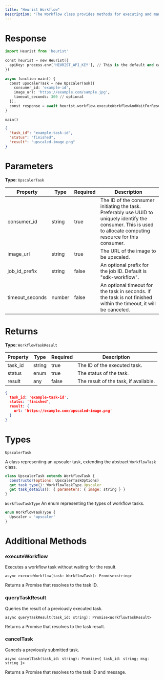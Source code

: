 ```yaml
---
title: "Heurist Workflow"
Description: "The Workflow class provides methods for executing and managing workflow tasks, such as image upscaling."
---
```



# Response

```python 
import Heurist from 'heurist'
 
const heurist = new Heurist({
  apiKey: process.env['HEURIST_API_KEY'], // This is the default and can be omitted
})
 
async function main() {
  const upscalerTask = new UpscalerTask({
    consumer_id: 'example-id',
    image_url: 'https://example.com/sample.jpg',
    timeout_seconds: 300 // optional
  });
  const response = await heurist.workflow.executeWorkflowAndWaitForResult(upscalerTask);
}
 
main()
```


```json
{
  "task_id": "example-task-id",
  "status": "finished",
  "result": "upscaled-image.png"
}
```

# Parameters

**Type**: `UpscalerTask`

| Property | Type | Required | Description |
|----------|------|----------|-------------|
| consumer_id | string | true | The ID of the consumer initiating the task. Preferably use UUID to uniquely identify the consumer. This is used to allocate computing resource for this consumer. |
| image_url | string | true | The URL of the image to be upscaled. |
| job_id_prefix | string | false | An optional prefix for the job ID. Default is "sdk-workflow". |
| timeout_seconds | number | false | An optional timeout for the task in seconds. If the task is not finished within the timeout, it will be canceled. |

# Returns

**Type**: `WorkflowTaskResult`

| Property | Type | Required | Description |
|----------|------|----------|-------------|
| task_id | string | true | The ID of the executed task. |
| status | enum | true | The status of the task. |
| result | any | false | The result of the task, if available. |

```json
{
  task_id: 'example-task-id',
  status: 'finished',
  result: {
    url: 'https://example.com/upscaled-image.png'
  }
}
```

# Types
`UpscalerTask`

A class representing an upscaler task, extending the abstract `WorkflowTask` class.

``` javascript
class UpscalerTask extends WorkflowTask {
  constructor(options: UpscalerTaskOptions)
  get task_type(): WorkflowTaskType.Upscaler
  get task_details(): { parameters: { image: string } }
}
```

`WorkflowTaskType`
An enum representing the types of workflow tasks.
``` javascript
enum WorkflowTaskType {
  Upscaler = 'upscaler'
}
```

# Additional Methods
### executeWorkflow
Executes a workflow task without waiting for the result.

``` code
async executeWorkflow(task: WorkflowTask): Promise<string>
```
Returns a Promise that resolves to the task ID.

### queryTaskResult
Queries the result of a previously executed task.

```code
async queryTaskResult(task_id: string): Promise<WorkflowTaskResult>
```
Returns a Promise that resolves to the task result.

### cancelTask
Cancels a previously submitted task.
``` code
async cancelTask(task_id: string): Promise<{ task_id: string; msg: string }>
```
Returns a Promise that resolves to the task ID and message.